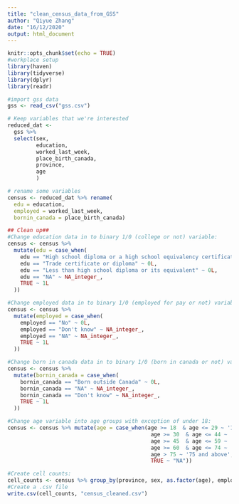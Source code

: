 ```yaml
---
title: "clean_census_data_from_GSS"
author: "Qiyue Zhang"
date: "16/12/2020"
output: html_document
---
```


```r
knitr::opts_chunk$set(echo = TRUE)
#workplace setup
library(haven)
library(tidyverse)
library(dplyr)
library(readr)
```

```r
#import gss data
gss <- read_csv("gss.csv")
```

```r
# Keep variables that we're interested
reduced_dat <- 
  gss %>% 
  select(sex,
         education,
         worked_last_week,
         place_birth_canada,
         province,
         age
         )
```

```r
# rename some variables 
census <- reduced_dat %>% rename(
  edu = education,
  employed = worked_last_week,
  bornin_canada = place_birth_canada)
```

```r
## Clean up##
#Change education data in to binary 1/0 (college or not) variable:
census <- census %>%
  mutate(edu = case_when(
    edu == "High school diploma or a high school equivalency certificate" ~ 0L,
    edu == "Trade certificate or diploma" ~ 0L,
    edu == "Less than high school diploma or its equivalent" ~ 0L,
    edu == "NA" ~ NA_integer_,
    TRUE ~ 1L
  )) 

#Change employed data in to binary 1/0 (employed for pay or not) variable:
census <- census %>%
  mutate(employed = case_when(
    employed == "No" ~ 0L,
    employed == "Don't know" ~ NA_integer_,
    employed == "NA" ~ NA_integer_,
    TRUE ~ 1L
  )) 

#Change born in canada data in to binary 1/0 (born in canada or not) variable:
census <- census %>%
  mutate(bornin_canada = case_when(
    bornin_canada == "Born outside Canada" ~ 0L,
    bornin_canada == "NA" ~ NA_integer_,
    bornin_canada == "Don't know" ~ NA_integer_,
    TRUE ~ 1L
  ))

#Change age variable into age groups with exception of under 18: 
census <- census %>% mutate(age = case_when(age >= 18  & age <= 29 ~ '18 to 29',
                                             age >= 30  & age <= 44 ~ '30 to 44',
                                             age >= 45  & age <= 59 ~ '45 to 59',
                                             age >= 60  & age <= 74 ~ '60 to 74',
                                             age > 75 ~ '75 and above',
                                             TRUE ~ "NA"))
```


```r
#Create cell counts:
cell_counts <- census %>% group_by(province, sex, as.factor(age), employed, bornin_canada, edu) %>% count() %>% rename(age = "as.factor(age)")
#Create a .csv file
write.csv(cell_counts, "census_cleaned.csv")
```





